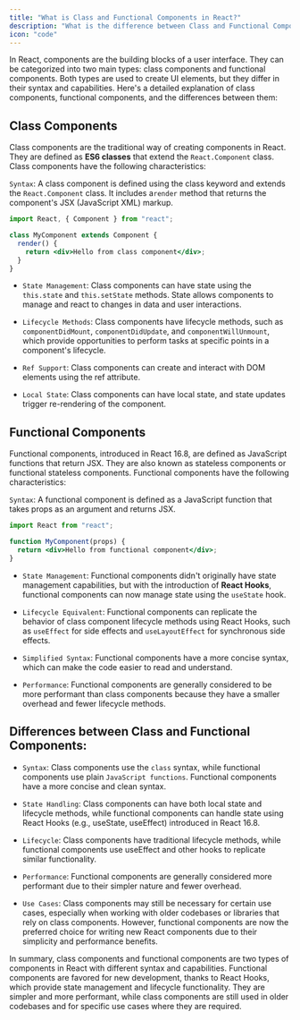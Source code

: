 ```yaml
---
title: "What is Class and Functional Components in React?"
description: "What is the difference between Class and Functional Components in react?"
icon: "code"
---
```


In React, components are the building blocks of a user interface. They can be categorized into two main types: class components and functional components. Both types are used to create UI elements, but they differ in their syntax and capabilities. Here's a detailed explanation of class components, functional components, and the differences between them:

## Class Components

Class components are the traditional way of creating components in React. They are defined as **ES6 classes** that extend the `React.Component` class. Class components have the following characteristics:

`Syntax`: A class component is defined using the class keyword and extends the `React.Component` class. It includes a`render` method that returns the component's JSX (JavaScript XML) markup.

```jsx
import React, { Component } from "react";

class MyComponent extends Component {
  render() {
    return <div>Hello from class component</div>;
  }
}
```

- `State Management`: Class components can have state using the `this.state` and `this.setState` methods. State allows components to manage and react to changes in data and user interactions.

- `Lifecycle Methods`: Class components have lifecycle methods, such as `componentDidMount`, `componentDidUpdate`, and `componentWillUnmount`, which provide opportunities to perform tasks at specific points in a component's lifecycle.

- `Ref Support`: Class components can create and interact with DOM elements using the ref attribute.

- `Local State`: Class components can have local state, and state updates trigger re-rendering of the component.

## Functional Components

Functional components, introduced in React 16.8, are defined as JavaScript functions that return JSX. They are also known as stateless components or functional stateless components. Functional components have the following characteristics:

`Syntax`: A functional component is defined as a JavaScript function that takes props as an argument and returns JSX.

```jsx
import React from "react";

function MyComponent(props) {
  return <div>Hello from functional component</div>;
}
```

- `State Management`: Functional components didn't originally have state management capabilities, but with the introduction of **React Hooks**, functional components can now manage state using the `useState` hook.

- `Lifecycle Equivalent`: Functional components can replicate the behavior of class component lifecycle methods using React Hooks, such as `useEffect` for side effects and `useLayoutEffect` for synchronous side effects.

- `Simplified Syntax`: Functional components have a more concise syntax, which can make the code easier to read and understand.

- `Performance`: Functional components are generally considered to be more performant than class components because they have a smaller overhead and fewer lifecycle methods.

## Differences between Class and Functional Components:

- `Syntax`: Class components use the `class` syntax, while functional components use plain `JavaScript functions`. Functional components have a more concise and clean syntax.

- `State Handling`: Class components can have both local state and lifecycle methods, while functional components can handle state using React Hooks (e.g., useState, useEffect) introduced in React 16.8.

- `Lifecycle`: Class components have traditional lifecycle methods, while functional components use useEffect and other hooks to replicate similar functionality.

- `Performance`: Functional components are generally considered more performant due to their simpler nature and fewer overhead.

- `Use Cases`: Class components may still be necessary for certain use cases, especially when working with older codebases or libraries that rely on class components. However, functional components are now the preferred choice for writing new React components due to their simplicity and performance benefits.

In summary, class components and functional components are two types of components in React with different syntax and capabilities. Functional components are favored for new development, thanks to React Hooks, which provide state management and lifecycle functionality. They are simpler and more performant, while class components are still used in older codebases and for specific use cases where they are required.
